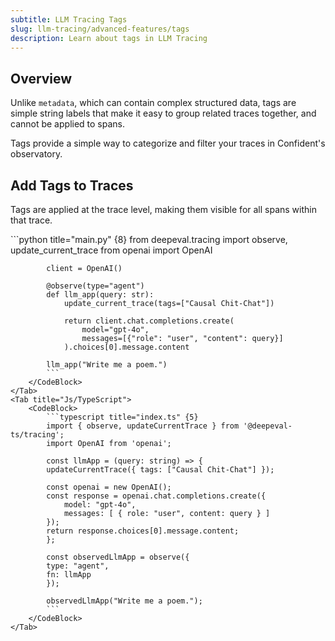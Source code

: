 ```yaml
---
subtitle: LLM Tracing Tags
slug: llm-tracing/advanced-features/tags
description: Learn about tags in LLM Tracing
---
```


## Overview

Unlike `metadata`, which can contain complex structured data, tags are simple string labels that make it easy to group related traces together, and cannot be applied to spans.

<Info>
Tags provide a simple way to categorize and filter your traces in Confident's observatory. 
</Info>

## Add Tags to Traces

Tags are applied at the trace level, making them visible for all spans within that trace.

<Tabs>
    <Tab title="Python">
        <CodeBlock>
            ```python title="main.py" {8}
            from deepeval.tracing import observe, update_current_trace
            from openai import OpenAI
            
            client = OpenAI()
            
            @observe(type="agent")
            def llm_app(query: str):
                update_current_trace(tags=["Causal Chit-Chat"])
            
                return client.chat.completions.create(
                    model="gpt-4o",
                    messages=[{"role": "user", "content": query}]
                ).choices[0].message.content
            
            llm_app("Write me a poem.")
            ```
        </CodeBlock>
    </Tab>
    <Tab title="Js/TypeScript">
        <CodeBlock>
            ```typescript title="index.ts" {5}
            import { observe, updateCurrentTrace } from '@deepeval-ts/tracing';
            import OpenAI from 'openai';

            const llmApp = (query: string) => {
            updateCurrentTrace({ tags: ["Causal Chit-Chat"] });

            const openai = new OpenAI();
            const response = openai.chat.completions.create({
                model: "gpt-4o",
                messages: [ { role: "user", content: query } ]
            });
            return response.choices[0].message.content;
            };

            const observedLlmApp = observe({
            type: "agent",
            fn: llmApp
            });

            observedLlmApp("Write me a poem.");
            ```
        </CodeBlock>
    </Tab>

</Tabs>
